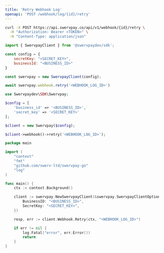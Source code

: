 ```yaml
---
title: 'Retry Webhook Log'
openapi: 'POST /webhook/log/{id}/retry'
---
```


<RequestExample>

```bash cURL
curl -X POST https://api.swervpay.co/api/v1/webhook/{id}/retry \
  -H "Authorization: Bearer <TOKEN>" \
  -H "Content-Type: application/json"
```

```javascript Node.js
import { SwervpayClient } from '@swervpaydev/sdk';

const config = {
    secretKey: "<SECRET_KEY>",
    businessId: "<BUSINESS_ID>"
}

const swervpay = new SwervpayClient(config);

await swervpay.webhook.retry('<WEBHOOK_LOG_ID>')
```

```php PHP
use Swervpaydev\SDK\Swervpay;

$config = [
	'business_id' => '<BUSINESS_ID>',
	'secret_key' => '<SECRET_KEY>'
];

$client = new Swervpay($config);

$client->webhook()->retry('<WEBHOOK_LOG_ID>');
```


```go Go
package main

import (
	"context"
	"fmt"
	"github.com/swerv-ltd/swervpay-go"
	"log"
)

func main() {
	ctx := context.Background()

	client := swervpay.NewSwervpayClient(&swervpay.SwervpayClientOption{
        BusinessID: "<BUSINESS_ID>",
        SecretKey: "<SECRET_KEY>",
    })

	resp, err := client.Webhook.Retry(ctx, "<WEBHOOK_LOG_ID>")

	if err != nil {
		log.Fatal("error", err.Error())
		return
	}
}
```

</RequestExample>
